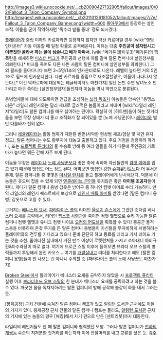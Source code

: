 http://images3.wikia.nocookie.net/__cb20090427132905/fallout/images/0/02/Fallout_3_Talon_Company_Symbol.png
http://images1.wikia.nocookie.net/__cb20110126181052/fallout/images/7/7e/Fallout_3_Talon_Company_Banner.png?width=600
[[폴아웃3]]에서 등장하는 살인 조직.
이름을 굳이 직역하자면 '독수리 발톱 중대' 정도 되시겠다.

[[플레이어]]가 중립 이하의 카르마라면 등장하지 않지만 극선 카르마일 경우 [wiki:"랜덤 인카운터" 자동 이동할 때 일정 확률로 공격해온다]. 이유는 대충 '''주인공이 성자랍시고 이쁜짓만 골라서 하는 꼴에 심술나고 배가 아파서'''. [wiki:"메가톤(폴아웃3)"메가톤]의 핵폭탄을 해체하면 [[미스터 버크]]가 주인공의 선행에 이를 갈며 탈론 컴퍼니에 살인청부를 의뢰한다.[* 버크를 죽여도 다른 나쁜 사람이 탈론 컴퍼니에 살인청부를 의뢰한다.] 그 외 필드를 돌아다니다 보면 3~5명/1조의 인카운터로도 나온다. 레벨이 높다면 거의 5인1조로 필드에 인카운터한다. 다만 카르마를 중립으로 재조절할경우, 이들이 나타나지 않는다.[* 이건 악카르마에 대응되는 레귤레이터도 마찬가지] 일단 돈만 주면 남녀노소 안 가리고 마구 죽이는 [살인청부업자]들인지라 이놈들 역시 악인으로 분류된다.

용병업체들에 대해 되도록이면 언급을 조심하는 [[쓰리 독]]조차 이놈들은 앙숙인 "용맹스러운" 라일리 레인저와는 달리 제대로 글러먹은 놈들이라고 까대며 [wiki:"라일리 레인저"라일리]도 탈론 컴퍼니를 매우 싫어하는 편이다. 확실히 이 [히트맨]들이 하는 짓거리들을 보면 무장 상태가 더 좋고 조직화가 잘 되어있을 뿐 [노예 사냥꾼]이나 [[레이더]]와 별반 다를바가 전혀 없다.

그러나 [[레귤레이터]]는 활동 범위가 제한된 반면(사악한 현상범 체포/암살 및 치안 유지 정도), 탈론 컴퍼니는 수도 황무지에 대놓고 출몰하고 있다. 주요 거점을 점령하려 하거나, 또는 [[프로젝트 퓨리티]]의 물 수송로 방해 등 여러 일들을 하기 때문에 주인공의 카르마가 높다면 뭐든 간에 자주 보게 된다. 

이놈들 무장은 [[레이더]]나 [[노예 사냥꾼]]보다 좋은 축에 속하며 자신들만의 [[컴뱃 아머]]를 입고 있기 때문에 맷집도 어느 정도 된다. 어찌보면 맷집만 강한 [[슈퍼뮤턴트]]보다 더 무서운 존재. 탈론 컴퍼니들 중 몇몇은 [[미사일 런처]]를 들고 플레이어에게 난사해댄다. 덕분에 이놈들은 웃으며 잡을 수 있게 되면 [[엔클레이브 군인]]들 못지않은 좋은 '''아이템 조공자'''들이 된다. 게다가 탈론 컴퍼니 용병 갑옷은 방어구 중 하나인 컴뱃 아머로 수리 가능하다. 만약 라일리의 레인저 퀘스트에서 보상으로 [[레인저 배틀 아머]]를 받았다면 [탈론 컴퍼니 용병] 갑옷으로 고칠 수 있다. 

근거지는 [[베니스터 요새]]. [[파라다이스 폴]]의 리더인 [[율로지 존스]]에게 그랬던 것처럼 베니스터 요새를 공략해서, 리더인 [[잽스코 사령관]]을 죽이면 컴뱃 헬멧으로 수리 가능한 탈론 컴퍼니 컴뱃 헬멧과 유니크 컴뱃 나이프 [[오컴의 면도날]]을 획득할 수 있다! 중공군 돌격 소총을 비롯하여 온갖 무기를 든 탈론 컴퍼니 용병들이 자신들을 무자비하게 처벌하려는 플레이어와의 전투를 기다리고 있으니 준비 단단히 하고 동료를 데리고 가서 레이드 가는 것을 추천. 좁아터진 실내에서 거진 반수 이상이 로켓런처를 가지고 쏘아대니 아비규환&아수라장이 따로 없다. 여기에 브로큰 스틸 이후에 들어오면 브라더 오브 스틸의 병력들까지 투입돼서 완전 카오스... 여기를 [[개발살]]내고 리더를 처리한다고 해도 [탈론 컴퍼니 용병]들이 안 나오는 건 아니니 주의할 것.(파라다이스 폴의 노예 사냥꾼도 마찬가지)

[[Broken Steel]]에서 플레이어가 베니스터 요새를 공략하지 않았을 시 [[프로젝트 퓨리티]] 실행 이후 [[브라더후드 오브 스틸]]의 한 분대가 베니스터 요새를 공략하려고 하는 것을 볼 수 있다. 깨끗한 물을 독차지하려는 탈론 컴퍼니의 방해 공작에 불같이 화를 내서 그러는 듯.

[봉제공장] 근처 건물에 숨겨진 탈론 컴퍼니 캠프가 있고 [[알링턴 도서관]] 근처에도 이들의 기지가 있다. 봉제공장 근처 건물의 탈론 컴퍼니 캠프는 몰라도, [[알링턴 도서관]] 근처의 기지에 있는 놈들의 경우 [해킹]해서 자기 편으로 만든 [센트리봇]까지 대동한다.

라일리의 레인저들도 한 때 탈론 컴퍼니와 협력했던 모양. 그러나 탈론 컴퍼니가 [[천하의 개쌍놈]] 수준의 지저분한 짓거리를 하는지라 이에 진절머리를 내고 교류를 끊은 듯.
[[각주]]
